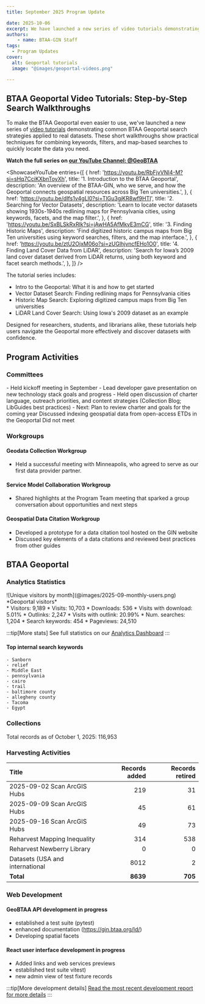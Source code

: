 ```yaml
---
title: September 2025 Program Update

date: 2025-10-06
excerpt: We have launched a new series of video tutorials demonstrating common BTAA Geoportal search strategies
authors:
    - name: BTAA-GIN Staff
tags:
  - Program Updates
cover:
  alt: Geoportal tutorials
  image: "@images/geoportal-videos.png"

---
```


<div class="monthly-highlight">

## BTAA Geoportal Video Tutorials: Step-by-Step Search Walkthroughs

To make the BTAA Geoportal even easier to use, we've launched a new series of [video tutorials](../../library/geoportal-video-tutorials) demonstrating common BTAA Geoportal search strategies applied to real datasets. These short walkthroughs show practical techniques for combining keywords, filters, and map-based searches to quickly locate the data you need.

**Watch the full series on [our YouTube Channel: @GeoBTAA](https://www.youtube.com/watch?v=RbFjvVNI4-M&list=PLNMgmHMZCEbc-QJZP12rKa1YtFjgD-7Vh)**

<ShowcaseYouTube
  entries={[
    {
      href: 'https://youtu.be/RbFjvVNI4-M?si=sHq7CciKXbnToyXh',
      title: '1. Introduction to the BTAA Geoportal',
      description: 'An overview of the BTAA-GIN, who we serve, and how the Geoportal connects geospatial resources across Big Ten universities.',
    },
    {
      href: 'https://youtu.be/dIfs1v4gLl0?si=TlGu3gjKR8wf9HTI',
      title: '2. Searching for Vector Datasets',
      description: 'Learn to locate vector datasets showing 1930s-1940s redlining maps for Pennsylvania cities, using keywords, facets, and the map filter.',
    },
    {
      href: 'https://youtu.be/SxBLSkRxRlk?si=jAwHA5AfMkvE3mCG',
      title: '3. Finding Historic Maps',
      description: 'Find digitized historic campus maps from Big Ten universities using keyword searches, filters, and the map interface.',
    },
    {
      href: 'https://youtu.be/ztU2OjxM06o?si=zUGlhjvncfEHo1O0',
      title: '4. Finding Land Cover Data from LiDAR',
      description: 'Search for Iowa’s 2009 land cover dataset derived from LiDAR returns, using both keyword and facet search methods.',
    },
  ]}
/>

The tutorial series includes:
- Intro to the Geoportal:  What it is and how to get started
- Vector Dataset Search:  Finding redlining maps for Pennsylvania cities
- Historic Map Search:  Exploring digitized campus maps from Big Ten universities
- LiDAR Land Cover Search:  Using Iowa's 2009 dataset as an example
 
Designed for researchers, students, and librarians alike, these tutorials help users navigate the Geoportal more effectively and discover datasets with confidence.

</div>

## Program Activities

### Committees

<CardGrid>
  <Card title="TECHnology">
    - Held kickoff meeting in September
    - Lead developer gave presentation on new technology stack goals and progress
  </Card>

  <Card title="Community Engagement">
    - Held open discussion of charter language, outreach priorities, and content strategies (Collection Blog; LibGuides best practices)
    - Next: Plan to review charter and goals for the coming year
  </Card>

  <Card title="Knowledge">
    Discussed indexing geospatial data from open-access ETDs in the Geoportal
  </Card>

  <Card title="Coordination">
    Did not meet
  </Card>
</CardGrid>

### Workgroups

<Card>


#### Geodata Collection Workgroup

* Held a successful meeting with Minneapolis, who agreed to serve as our first data provider partner.

#### Service Model Collaboration Workgroup

* Shared highlights at the Program Team meeting that sparked a group conversation about opportunities and next steps

#### Geospatial Data Citation Workgroup

* Developed a prototype for a data citation tool hosted on the GIN website
* Discussed key elements of a data citations and reviewed best practices from other guides

	
</Card>


## BTAA Geoportal 

### Analytics Statistics

<TwoThirdsLayout>
  <div slot="left">
  ![Unique visitors by month](@images/2025-09-monthly-users.png)
  *Geoportal visitors*
  </div>

  <div slot="right">
  <div class="compact-list">
    * Visitors: 9,189
    * Visits: 10,703
    * Downloads: 536
    * Visits with download: 5.01%
    * Outlinks: 2,247
    * Visits with outlink: 20.99%
    * Num. searches: 1,204
    * Search keywords: 454
    * Pageviews: 24,510
  </div>
  </div>
</TwoThirdsLayout>


:::tip[More stats]
See full statistics on our [Analytics Dashboard](https://tableau.umn.edu/t/UL/views/BTAAGeoportalusageMatomo/Monthlycharts?%3Aembed=y&%3AisGuestRedirectFromVizportal=y)
:::


<div class="grid cards" markdown>

#### Top internal search keywords
<ChipList class="not-content">

	- Sanborn
	- relief
	- Middle East
	- pennsylvania
	- cairo
	- trail
	- baltimore county
	- allegheny county
	- Tacoma
	- Egypt
</ChipList>

</div>


### Collections

<p class="records-total">Total records as of October 1, 2025: 116,953</p>

### Harvesting Activities

| Title | Records added | Records retired |
|:--|--:|--:|
| 2025-09-02 Scan ArcGIS Hubs | 219 | 31 |
| 2025-09-09 Scan ArcGIS Hubs | 45 | 61 |
| 2025-09-16 Scan ArcGIS Hubs | 49 | 73 |
| Reharvest Mapping Inequality | 314 | 538 |
| Reharvest Newberry Library | 0 | 0 |
| Datasets (USA and international | 8012 | 2 |
| **Total** | **8639** | **705** |


### Web Development

#### GeoBTAA API development in progress
- established a test suite (pytest)
- enhanced documentation (https://gin.btaa.org/ld/)
- Developing spatial facets

#### React user interface development in progress
- Added links and web services previews
- established test suite vitest)
- new admin view of test fixture records

:::tip[More development details]
[Read the most recent development report for more details](https://docs.google.com/document/d/1drJsQhDEa5bTuNh3a4MvhGRimahqAP5DzpzQ5z0JCTg/edit?usp=sharing)
:::